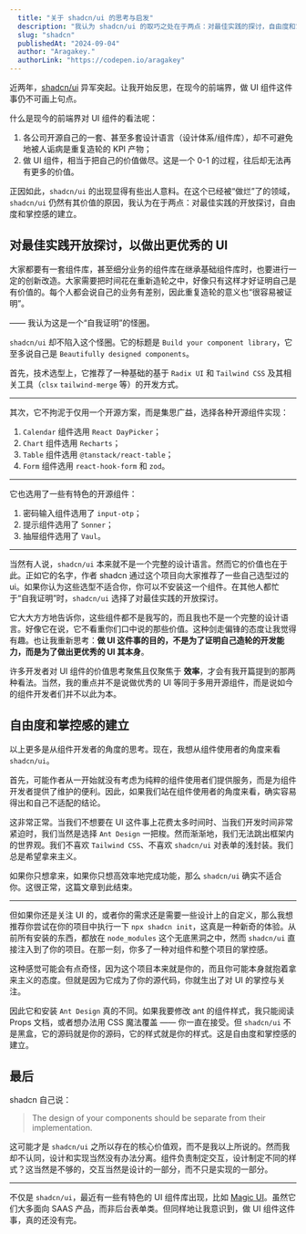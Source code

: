 ```yaml
---
  title: "关于 shadcn/ui 的思考与启发"
  description: "我认为 shadcn/ui 的取巧之处在于两点：对最佳实践的探讨，自由度和掌控感的建立。"
  slug: "shadcn"
  publishedAt: "2024-09-04"
  author: "Aragakey."
  authorLink: "https://codepen.io/aragakey"
---
```


近两年，[shadcn/ui](https://ui.shadcn.com/) 异军突起。让我开始反思，在现今的前端界，做 UI 组件这件事仍不可画上句点。

什么是现今的前端界对 UI 组件的看法呢：

1. 各公司开源自己的一套、甚至多套设计语言（设计体系/组件库），却不可避免地被人诟病是重复造轮的 KPI 产物；
2. 做 UI 组件，相当于把自己的价值做尽。这是一个 0-1 的过程，往后却无法再有更多的价值。

正因如此，`shadcn/ui` 的出现显得有些出人意料。在这个已经被“做烂”了的领域，`shadcn/ui` 仍然有其价值的原因，我认为在于两点：对最佳实践的开放探讨，自由度和掌控感的建立。

## 对最佳实践开放探讨，以做出更优秀的 UI

大家都要有一套组件库，甚至细分业务的组件库在继承基础组件库时，也要进行一定的创新改造。大家需要把时间花在重新造轮之中，好像只有这样才好证明自己是有价值的。每个人都会说自己的业务有差别，因此重复造轮的意义也“很容易被证明”。

—— 我认为这是一个“自我证明”的怪圈。

`shadcn/ui` 却不陷入这个怪圈。它的标题是 `Build your component library`，它至多说自己是 `Beautifully designed components`。

首先，技术选型上，它推荐了一种基础的基于 `Radix UI` 和 `Tailwind CSS` 及其相关工具（`clsx` `tailwind-merge` 等）的开发方式。

---

其次，它不拘泥于仅用一个开源方案，而是集思广益，选择各种开源组件实现：

1. `Calendar` 组件选用 `React DayPicker`；
2. `Chart` 组件选用 `Recharts`；
3. `Table` 组件选用 `@tanstack/react-table`；
4. `Form` 组件选用 `react-hook-form` 和 `zod`。

---

它也选用了一些有特色的开源组件：

1. 密码输入组件选用了 `input-otp`；
2. 提示组件选用了 `Sonner`；
3. 抽屉组件选用了 `Vaul`。

---

当然有人说，`shadcn/ui` 本来就不是一个完整的设计语言。然而它的价值也在于此。正如它的名字，作者 shadcn 通过这个项目向大家推荐了一些自己选型过的 ui。如果你认为这些选型不适合你，你可以不安装这一个组件。在其他人都忙于“自我证明”时，`shadcn/ui` 选择了对最佳实践的开放探讨。

它大大方方地告诉你，这些组件都不是我写的，而且我也不是一个完整的设计语言。好像它在说，它不看重你们口中说的那些价值。这种剑走偏锋的态度让我觉得有趣。也让我重新思考：**做 UI 这件事的目的，不是为了证明自己造轮的开发能力，而是为了做出更优秀的 UI 其本身**。

许多开发者对 UI 组件的价值思考聚焦且仅聚焦于 **效率**，才会有我开篇提到的那两种看法。当然，我的重点并不是说做优秀的 UI 等同于多用开源组件，而是说如今的组件开发者们并不以此为本。

## 自由度和掌控感的建立

以上更多是从组件开发者的角度的思考。现在，我想从组件使用者的角度来看 `shadcn/ui`。

首先，可能作者从一开始就没有考虑为纯粹的组件使用者们提供服务，而是为组件开发者提供了维护的便利。因此，如果我们站在组件使用者的角度来看，确实容易得出和自己不适配的结论。

这非常正常。当我们不想要在 UI 这件事上花费太多时间时、当我们开发时间非常紧迫时，我们当然是选择 `Ant Design` 一把梭。然而渐渐地，我们无法跳出框架内的世界观。我们不喜欢 `Tailwind CSS`、不喜欢 `shadcn/ui` 对表单的浅封装。我们总是希望拿来主义。

如果你只想拿来，如果你只想高效率地完成功能，那么 `shadcn/ui` 确实不适合你。这很正常，这篇文章到此结束。

---

但如果你还是关注 UI 的，或者你的需求还是需要一些设计上的自定义，那么我想推荐你尝试在你的项目中执行一下 `npx shadcn init`，这真是一种新奇的体验。从前所有安装的东西，都放在 `node_modules` 这个无底黑洞之中，然而 `shadcn/ui` 直接注入到了你的项目。在那一刻，你多了一种对组件和整个项目的掌控感。

这种感觉可能会有点奇怪，因为这个项目本来就是你的，而且你可能本身就抱着拿来主义的态度。但就是因为它成为了你的源代码，你就生出了对 UI 的掌控与关注。

因此它和安装 `Ant Design` 真的不同。如果我要修改 ant 的组件样式，我只能阅读 Props 文档，或者想办法用 CSS 魔法覆盖 —— 你一直在接受。但 `shadcn/ui` 不是黑盒，它的源码就是你的源码，它的样式就是你的样式。这是自由度和掌控感的建立。

## 最后

shadcn 自己说：

>The design of your components should be separate from their implementation.

这可能才是 `shadcn/ui` 之所以存在的核心价值观，而不是我以上所说的。然而我却不认同，设计和实现当然没有办法分离。组件负责制定交互，设计制定不同的样式？这当然是不够的，交互当然是设计的一部分，而不只是实现的一部分。

---

不仅是 `shadcn/ui`，最近有一些有特色的 UI 组件库出现，比如 [Magic UI](https://magicui.design/)。虽然它们大多面向 SAAS 产品，而非后台表单类。但同样地让我意识到，做 UI 组件这件事，真的还没有完。
